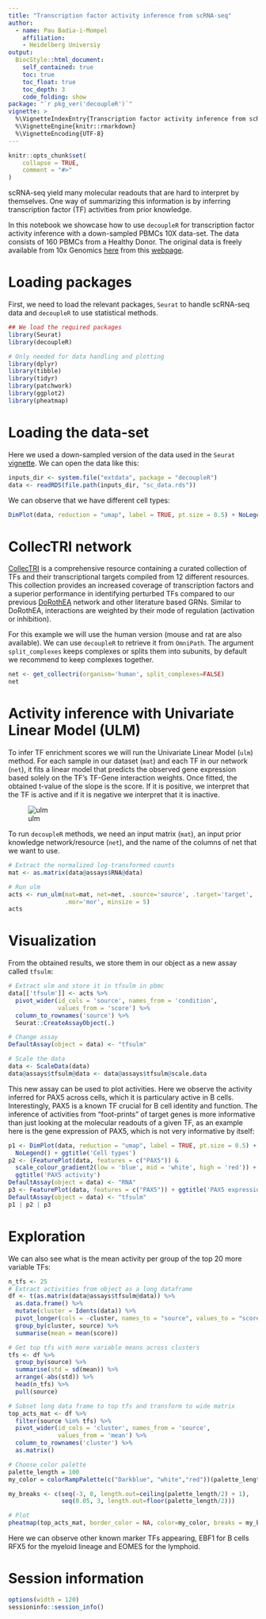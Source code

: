 ```yaml
---
title: "Transcription factor activity inference from scRNA-seq"
author:
  - name: Pau Badia-i-Mompel
    affiliation:
    - Heidelberg Universiy
output: 
  BiocStyle::html_document:
    self_contained: true
    toc: true
    toc_float: true
    toc_depth: 3
    code_folding: show
package: "`r pkg_ver('decoupleR')`"
vignette: >
  %\VignetteIndexEntry{Transcription factor activity inference from scRNA-seq}
  %\VignetteEngine{knitr::rmarkdown}
  %\VignetteEncoding{UTF-8}
---
```


```r
knitr::opts_chunk$set(
    collapse = TRUE,
    comment = "#>"
)
```

scRNA-seq yield many molecular readouts that are hard to interpret by
themselves. One way of summarizing this information is by inferring
transcription factor (TF) activities from prior knowledge.

In this notebook we showcase how to use `decoupleR` for transcription factor activity
inference with a down-sampled PBMCs 10X data-set. The data consists of 160 
PBMCs from a Healthy Donor. The original data is freely available from 10x Genomics 
[here](https://cf.10xgenomics.com/samples/cell/pbmc3k/pbmc3k_filtered_gene_bc_matrices.tar.gz)
from this [webpage](https://support.10xgenomics.com/single-cell-gene-expression/datasets/1.1.0/pbmc3k).

# Loading packages
First, we need to load the relevant packages, `Seurat` to handle scRNA-seq data
and `decoupleR` to use statistical methods.

```r
## We load the required packages
library(Seurat)
library(decoupleR)

# Only needed for data handling and plotting
library(dplyr)
library(tibble)
library(tidyr)
library(patchwork)
library(ggplot2)
library(pheatmap)
```

# Loading the data-set
Here we used a down-sampled version of the data used in the `Seurat` 
[vignette](https://satijalab.org/seurat/articles/pbmc3k_tutorial.html).
We can open the data like this:
```r
inputs_dir <- system.file("extdata", package = "decoupleR")
data <- readRDS(file.path(inputs_dir, "sc_data.rds"))
```

We can observe that we have different cell types:
```r
DimPlot(data, reduction = "umap", label = TRUE, pt.size = 0.5) + NoLegend()
```

# CollecTRI network
[CollecTRI](https://github.com/saezlab/CollecTRI) is a comprehensive resource
containing a curated collection of TFs and their transcriptional targets
compiled from 12 different resources. This collection provides an increased
coverage of transcription factors and a superior performance in identifying
perturbed TFs compared to our previous
[DoRothEA](https://saezlab.github.io/dorothea/) network and other literature
based GRNs. Similar to DoRothEA, interactions are weighted by their mode of
regulation (activation or inhibition).

For this example we will use the human version (mouse and rat are also
available). We can use `decoupleR` to retrieve it from `OmniPath`. The argument
`split_complexes` keeps complexes or splits them into subunits, by default we
recommend to keep complexes together.

```r
net <- get_collectri(organism='human', split_complexes=FALSE)
net
```

# Activity inference with Univariate Linear Model (ULM)

To infer TF enrichment scores we will run the Univariate Linear Model (`ulm`) method. For each sample in our dataset (`mat`) and each TF in our network (`net`), it fits a linear model that predicts the observed gene expression
based solely on the TF's TF-Gene interaction weights. Once fitted, the obtained t-value of the slope is the score. If it is positive, we interpret that the TF is active and if it is negative we interpret that it is inactive.

![ulm](https://decoupler-py.readthedocs.io/en/1.4.0/_images/ulm.png)

To run `decoupleR` methods, we need an input matrix (`mat`), an input prior
knowledge network/resource (`net`), and the name of the columns of net that we
want to use.

```r
# Extract the normalized log-transformed counts
mat <- as.matrix(data@assays$RNA@data)

# Run ulm
acts <- run_ulm(mat=mat, net=net, .source='source', .target='target',
                .mor='mor', minsize = 5)
acts
```

# Visualization
From the obtained results, we store
them in our object as a new assay called `tfsulm`:

```r
# Extract ulm and store it in tfsulm in pbmc
data[['tfsulm']] <- acts %>%
  pivot_wider(id_cols = 'source', names_from = 'condition',
              values_from = 'score') %>%
  column_to_rownames('source') %>%
  Seurat::CreateAssayObject(.)

# Change assay
DefaultAssay(object = data) <- "tfsulm"

# Scale the data
data <- ScaleData(data)
data@assays$tfsulm@data <- data@assays$tfsulm@scale.data
```

This new assay can be used to plot activities. Here we observe the activity 
inferred for PAX5 across cells, which it is particulary active in B cells. 
Interestingly, PAX5 is a known TF crucial for B cell identity and function. 
The inference of activities from “foot-prints” of target genes is more 
informative than just looking at the molecular readouts of a given TF, as an 
example here is the gene expression of PAX5, which is not very informative by 
itself:
```r
p1 <- DimPlot(data, reduction = "umap", label = TRUE, pt.size = 0.5) + 
  NoLegend() + ggtitle('Cell types')
p2 <- (FeaturePlot(data, features = c("PAX5")) & 
  scale_colour_gradient2(low = 'blue', mid = 'white', high = 'red')) +
  ggtitle('PAX5 activity')
DefaultAssay(object = data) <- "RNA"
p3 <- FeaturePlot(data, features = c("PAX5")) + ggtitle('PAX5 expression')
DefaultAssay(object = data) <- "tfsulm"
p1 | p2 | p3
```

# Exploration
We can also see what is the mean activity per group of the top 20 more variable
TFs:
```r
n_tfs <- 25
# Extract activities from object as a long dataframe
df <- t(as.matrix(data@assays$tfsulm@data)) %>%
  as.data.frame() %>%
  mutate(cluster = Idents(data)) %>%
  pivot_longer(cols = -cluster, names_to = "source", values_to = "score") %>%
  group_by(cluster, source) %>%
  summarise(mean = mean(score))

# Get top tfs with more variable means across clusters
tfs <- df %>%
  group_by(source) %>%
  summarise(std = sd(mean)) %>%
  arrange(-abs(std)) %>%
  head(n_tfs) %>%
  pull(source)

# Subset long data frame to top tfs and transform to wide matrix
top_acts_mat <- df %>%
  filter(source %in% tfs) %>%
  pivot_wider(id_cols = 'cluster', names_from = 'source',
              values_from = 'mean') %>%
  column_to_rownames('cluster') %>%
  as.matrix()

# Choose color palette
palette_length = 100
my_color = colorRampPalette(c("Darkblue", "white","red"))(palette_length)

my_breaks <- c(seq(-3, 0, length.out=ceiling(palette_length/2) + 1),
               seq(0.05, 3, length.out=floor(palette_length/2)))

# Plot
pheatmap(top_acts_mat, border_color = NA, color=my_color, breaks = my_breaks) 
```

Here we can observe other known marker TFs appearing, EBF1 for B cells
RFX5 for the myeloid lineage and EOMES for the lymphoid.

# Session information

```r
options(width = 120)
sessioninfo::session_info()
```